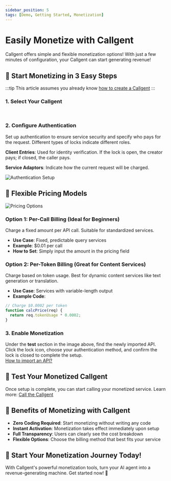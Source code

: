 ```yaml
---
sidebar_position: 5  
tags: [Demo, Getting Started, Monetization]
---
```


# Easily Monetize with Callgent

Callgent offers simple and flexible monetization options! With just a few minutes of configuration, your Callgent can start generating revenue!

## 🚀 Start Monetizing in 3 Easy Steps

:::tip
This article assumes you already know [how to create a Callgent](/docs/quick-start/create-a-new-callgent)
:::


### 1. Select Your Callgent

<pre>
<SelectCallgent />
</pre>

### 2. Configure Authentication  
Set up authentication to ensure service security and specify who pays for the request. Different types of locks indicate different roles.

**Client Entries**: Used for identity verification. If the lock is open, the creator pays; if closed, the caller pays.

**Service Adaptors**: Indicate how the current request will be charged.

![Authentication Setup](/img/tutorials/auth.jpg)

## 💸 Flexible Pricing Models

![Pricing Options](/img/tutorials/pricing.jpg)

### Option 1: Per-Call Billing (Ideal for Beginners)  
Charge a fixed amount per API call. Suitable for standardized services.

- **Use Case**: Fixed, predictable query services  
- **Example**: $0.01 per call  
- **How to Set**: Simply input the amount in the pricing field

### Option 2: Per-Token Billing (Great for Content Services)  
Charge based on token usage. Best for dynamic content services like text generation or translation.

- **Use Case**: Services with variable-length output  
- **Example Code**:
```javascript
// Charge $0.0002 per token
function calcPrice(req) {
  return req.tokenUsage * 0.0002;
}
```

### 3. Enable Monetization  
Under the **test** section in the image above, find the newly imported API. Click the lock icon, choose your authentication method, and confirm the lock is closed to complete the setup.  
<a href="/solutions/showcase/user-as-a-service/service-design" target="_blank">How to import an API?</a>

## 🔗 Test Your Monetized Callgent  
Once setup is complete, you can start calling your monetized service. Learn more: [Call the Callgent](/docs/quick-start/call-the-callgent)

## 🌟 Benefits of Monetizing with Callgent

- **Zero Coding Required**: Start monetizing without writing any code  
- **Instant Activation**: Monetization takes effect immediately upon setup  
- **Full Transparency**: Users can clearly see the cost breakdown  
- **Flexible Options**: Choose the billing method that best fits your service

## 🎉 Start Your Monetization Journey Today!  
With Callgent's powerful monetization tools, turn your AI agent into a revenue-generating machine. Get started now! 🚀
